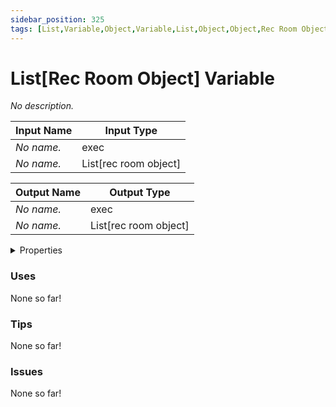 ```yaml
---
sidebar_position: 325
tags: [List,Variable,Object,Variable,List,Object,Object,Rec Room Object]
---
```


# List[Rec Room Object] Variable

*No description.*




<EsbSvg />

| Input Name | Input Type |
|-----------|-----------|
| *No name.* | exec |
| *No name.* | List[rec room object] |

| Output Name | Output Type |
|-----------|-----------|
| *No name.* | exec |
| *No name.* | List[rec room object] |


<details>
  <summary>Properties</summary>
  <div>
    <div>
    <table>
      <thead>
        <tr>
          <th>Is beta required?</th>
          <th>❌</th>
        </tr>
        <tr>
          <th>Is this chip a trolling risk?</th>
          <th>❌</th>
        </tr>
        <tr>
          <th>Chip UUID</th>
          <th>536e376c-087d-4909-9412-3fcee5d6f52b</th>
        </tr>
      </thead>
    </table>
    </div>
  </div>
</details>

### Uses

None so far!

### Tips

None so far!

### Issues

None so far!